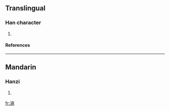 ==Translingual==
===Han character===
{{Han char|rn=85|rad=水|as=11|sn=14|four=|canj=水卜金月 (EYCB), X水卜金月 (XEYCB)}}
# {{defn|Han|sort=水11}}
====References====
{{Han ref|kx=0644.020|dkj=18083|dj=1051.150|hdz=31729.010|uh=6EF3|ud=28403}}

----
==Mandarin==
===Hanzi===
{{cmn-hanzi|pin=[[shāng]] (shang1), [[xǔ]] (xu3)|wg=shang<sup>1</sup>, hsü<sup>3</sup>}}
# {{defn|Mandarin}}

[[fr:滳]]